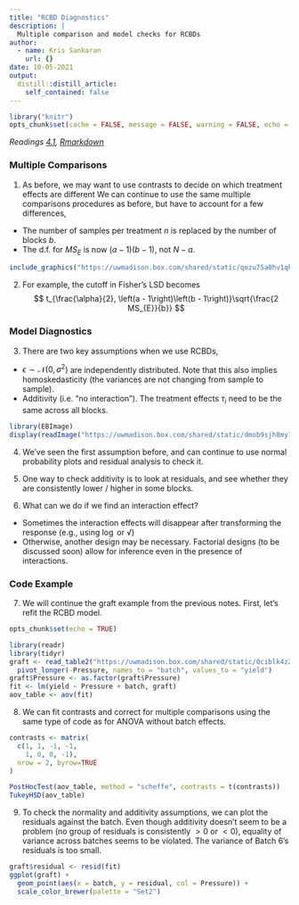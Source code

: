 ```yaml
---
title: "RCBD Diagnostics"
description: |
  Multiple comparison and model checks for RCBDs
author:
  - name: Kris Sankaran
    url: {}
date: 10-05-2021
output:
  distill::distill_article:
    self_contained: false
---
```


```r
library("knitr")
opts_chunk$set(cache = FALSE, message = FALSE, warning = FALSE, echo = FALSE)
```

_Readings [4.1](https://www.wiley.com/en-us/Design+and+Analysis+of+Experiments%2C+10th+Edition-p-9781119492443#content-section), [Rmarkdown](https://github.com/krisrs1128/stat424_f21/blob/main/_posts/2021-08-06-week5-2/week5-2.Rmd)_

### Multiple Comparisons

1. As before, we may want to use contrasts to decide on which treatment effects
are different We can continue to use the same multiple comparisons procedures as
before, but have to account for a few differences,
  * The number of samples per treatment $n$ is replaced by the number of blocks $b$.
  * The d.f. for $MS_{E}$ is now $(a - 1)(b - 1)$, not $N - a$.

```r
include_graphics("https://uwmadison.box.com/shared/static/qezu75a0hv1qhqyeoz8wb7sbb294vrsm.png")
```
  
2. For example, the cutoff in Fisher’s LSD becomes
$$
t_{\frac{\alpha}{2}, \left(a - 1\right)\left(b - 1\right)}\sqrt{\frac{2 MS_{E}}{b}}
$$

### Model Diagnostics

3. There are two key assumptions when we use RCBDs,
  * $\epsilon \sim \mathcal{N}\left(0, \sigma^2\right)$ are independently
  distributed. Note that this also implies homoskedasticity (the variances are
  not changing from sample to sample).
  * Additivity (i.e. "no interaction"). The treatment effects $\tau_i$ need to
  be the same across all blocks.
  
```r
library(EBImage)
display(readImage("https://uwmadison.box.com/shared/static/dmob9sjh8my7l8hez390o7gnn3vu1oe6.png"))
```

4. We’ve seen the first assumption before, and can continue to use normal
probability plots and residual analysis to check it.

5. One way to check additivity is to look at residuals, and see whether they are
consistently lower / higher in some blocks.

6. What can we do if we find an interaction effect?
  * Sometimes the interaction effects will disappear after transforming the response (e.g., using $\log$ or $\sqrt$)
  * Otherwise, another design may be necessary. Factorial designs (to be
  discussed soon) allow for inference even in the presence of interactions.
  
### Code Example

7. We will continue the graft example from the previous notes. First, let's
refit the RCBD model.

```r
opts_chunk$set(echo = TRUE)
```

```r
library(readr)
library(tidyr)
graft <- read_table2("https://uwmadison.box.com/shared/static/0ciblk4z2f3k6zizbj4plg3q33w1d0n6.txt") %>%
  pivot_longer(-Pressure, names_to = "batch", values_to = "yield")
graft$Pressure <- as.factor(graft$Pressure)
fit <- lm(yield ~ Pressure + batch, graft)
aov_table <- aov(fit)
```

8. We can fit contrasts and correct for multiple comparisons using the same type
of code as for ANOVA without batch effects.

```r
contrasts <- matrix(
  c(1, 1, -1, -1,
    1, 0, 0, -1),
  nrow = 2, byrow=TRUE
)

PostHocTest(aov_table, method = "scheffe", contrasts = t(contrasts))
TukeyHSD(aov_table)
```

9. To check the normality and additivity assumptions, we can plot the residuals
against the batch. Even though additivity doesn't seem to be a problem (no group
of residuals is consistently $> 0$ or $< 0$), equality of variance across
batches seems to be violated. The variance of Batch 6's residuals is too small.

```r
graft$residual <- resid(fit)
ggplot(graft) +
  geom_point(aes(x = batch, y = residual, col = Pressure)) +
  scale_color_brewer(palette = "Set2")
```

